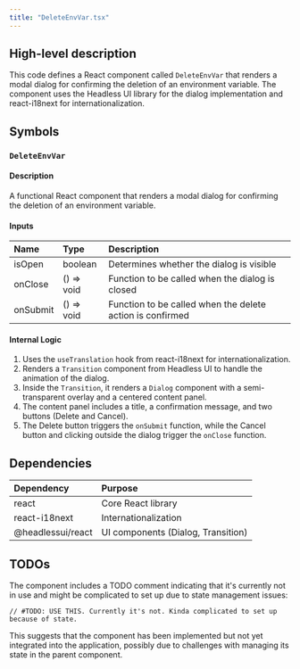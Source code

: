 ```yaml
---
title: "DeleteEnvVar.tsx"
---
```


## High-level description
This code defines a React component called `DeleteEnvVar` that renders a modal dialog for confirming the deletion of an environment variable. The component uses the Headless UI library for the dialog implementation and react-i18next for internationalization.

## Symbols

### `DeleteEnvVar`
#### Description
A functional React component that renders a modal dialog for confirming the deletion of an environment variable.

#### Inputs
| Name | Type | Description |
|:-----|:-----|:------------|
| isOpen | boolean | Determines whether the dialog is visible |
| onClose | () =&gt; void | Function to be called when the dialog is closed |
| onSubmit | () =&gt; void | Function to be called when the delete action is confirmed |

#### Internal Logic
1. Uses the `useTranslation` hook from react-i18next for internationalization.
2. Renders a `Transition` component from Headless UI to handle the animation of the dialog.
3. Inside the `Transition`, it renders a `Dialog` component with a semi-transparent overlay and a centered content panel.
4. The content panel includes a title, a confirmation message, and two buttons (Delete and Cancel).
5. The Delete button triggers the `onSubmit` function, while the Cancel button and clicking outside the dialog trigger the `onClose` function.

## Dependencies
| Dependency | Purpose |
|:-----------|:--------|
| react | Core React library |
| react-i18next | Internationalization |
| @headlessui/react | UI components (Dialog, Transition) |

## TODOs
The component includes a TODO comment indicating that it's currently not in use and might be complicated to set up due to state management issues:

```
// #TODO: USE THIS. Currently it's not. Kinda complicated to set up because of state.
```

This suggests that the component has been implemented but not yet integrated into the application, possibly due to challenges with managing its state in the parent component.